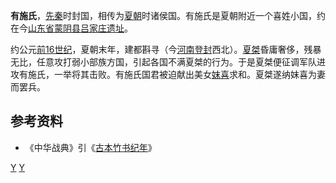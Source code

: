 '''有施氏'''，[[先秦|先秦]]时封国，相传为[[夏朝|夏朝]]时诸侯国。有施氏是夏朝附近一个喜姓小国，约在今[[山东省|山东省]][[蒙阴县|蒙阴县]][[吕家庄遗址|吕家庄遗址]]。

约公元[[前16世纪|前16世纪]]，夏朝末年，建都斟寻（今[[河南|河南]][[登封|登封]]西北）。[[夏桀|夏桀]]昏庸奢侈，残暴无比，任意攻打弱小部族方国，引起各国不满夏桀的行为。于是夏桀便征调军队进攻有施氏，一举将其击败。有施氏国君被迫献出美女[[妺喜|妺喜]]求和。夏桀遂纳妺喜为妻而罢兵。

==参考资料==
*《中华战典》引《[[古本竹书纪年|古本竹书纪年]]》

[[Category:夏朝诸侯国|Y]]
[[Category:中国古代史书提及的国家和地区|Y]]